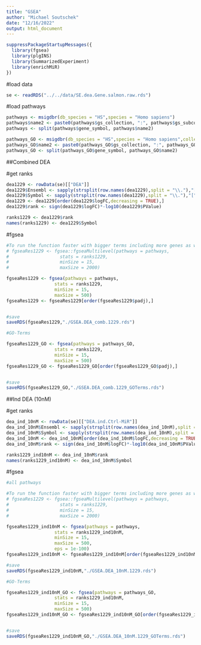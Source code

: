 ```yaml
---
title: "GSEA"
author: "Michael Soutschek"
date: "12/16/2022"
output: html_document
---
```





```r
suppressPackageStartupMessages({
  library(fgsea)
  library(plgINS)
  library(SummarizedExperiment)
  library(enrichMiR)
})
```



#load data
```r
se <- readRDS("../../data/SE.dea.Gene.salmon.raw.rds")
```


#load pathways
```r
pathways <- msigdbr(db_species = "HS",species = "Homo sapiens")
pathways$name2 <- paste0(pathways$gs_collection, ":", pathways$gs_subcollection, ":", pathways$gs_name)
pathways <- split(pathways$gene_symbol, pathways$name2)

pathways_GO <- msigdbr(db_species = "HS",species = "Homo sapiens",collection = "C5")
pathways_GO$name2 <- paste0(pathways_GO$gs_collection, ":", pathways_GO$gs_subcollection, ":", pathways_GO$gs_name)
pathways_GO <- split(pathways_GO$gene_symbol, pathways_GO$name2)
```

##Combined DEA

#get ranks
```r
dea1229 <- rowData(se)[["DEA"]]
dea1229$Ensembl <- sapply(strsplit(row.names(dea1229),split = "\\."),"[",1)
dea1229$Symbol <- sapply(strsplit(row.names(dea1229),split = "\\."),"[",2)
dea1229 <- dea1229[order(dea1229$logFC,decreasing = TRUE),]
dea1229$rank <- sign(dea1229$logFC)*-log10(dea1229$PValue)

ranks1229 <- dea1229$rank
names(ranks1229) <- dea1229$Symbol
```


#fgsea
```r
#To run the function faster with bigger terms including more genes as well:
# fgseaRes1229 <- fgsea::fgseaMultilevel(pathways = pathways,
#                   stats = ranks1229,
#                   minSize = 15,
#                   maxSize = 2000)

fgseaRes1229 <- fgsea(pathways = pathways, 
                  stats = ranks1229, 
                  minSize = 15, 
                  maxSize = 500)
fgseaRes1229 <- fgseaRes1229[order(fgseaRes1229$padj),]


#save
saveRDS(fgseaRes1229,"./GSEA.DEA_comb.1229.rds")
```

```r
#GO-Terms

fgseaRes1229_GO <- fgsea(pathways = pathways_GO, 
                  stats = ranks1229, 
                  minSize = 15, 
                  maxSize = 500)
fgseaRes1229_GO <- fgseaRes1229_GO[order(fgseaRes1229_GO$padj),]


#save
saveRDS(fgseaRes1229_GO,"./GSEA.DEA_comb.1229_GOTerms.rds")
```


##Ind DEA (10nM)

#get ranks
```r
dea_ind_10nM <- rowData(se)[["DEA.ind.Ctrl-MiR"]]
dea_ind_10nM$Ensembl <- sapply(strsplit(row.names(dea_ind_10nM),split = "\\."),"[",1)
dea_ind_10nM$Symbol <- sapply(strsplit(row.names(dea_ind_10nM),split = "\\."),"[",2)
dea_ind_10nM <- dea_ind_10nM[order(dea_ind_10nM$logFC,decreasing = TRUE),]
dea_ind_10nM$rank <- sign(dea_ind_10nM$logFC)*-log10(dea_ind_10nM$PValue)

ranks1229_ind10nM <- dea_ind_10nM$rank
names(ranks1229_ind10nM) <- dea_ind_10nM$Symbol
```


#fgsea
```r
#all pathways

#To run the function faster with bigger terms including more genes as well:
# fgseaRes1229 <- fgsea::fgseaMultilevel(pathways = pathways,
#                   stats = ranks1229,
#                   minSize = 15,
#                   maxSize = 2000)

fgseaRes1229_ind10nM <- fgsea(pathways = pathways, 
                  stats = ranks1229_ind10nM, 
                  minSize = 15, 
                  maxSize = 500,
                  eps = 1e-100)
fgseaRes1229_ind10nM <- fgseaRes1229_ind10nM[order(fgseaRes1229_ind10nM$padj),]

#save
saveRDS(fgseaRes1229_ind10nM,"./GSEA.DEA_10nM.1229.rds")
```



```r
#GO-Terms

fgseaRes1229_ind10nM_GO <- fgsea(pathways = pathways_GO, 
                  stats = ranks1229_ind10nM, 
                  minSize = 15, 
                  maxSize = 500)
fgseaRes1229_ind10nM_GO <- fgseaRes1229_ind10nM_GO[order(fgseaRes1229_ind10nM_GO$padj),]


#save
saveRDS(fgseaRes1229_ind10nM_GO,"./GSEA.DEA_10nM.1229_GOTerms.rds")
```






